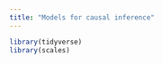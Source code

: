 ```yaml
---
title: "Models for causal inference"
---
```


```r
library(tidyverse)
library(scales)
```

<!-- As a setting, we consider... -->

<!-- ```{r} -->
<!-- simulated_nlsy97 <- readRDS("data_raw/simulated_nlsy97.RDS") -->
<!-- ``` -->

<!-- ## Linear outcome model -->

<!-- ```{r} -->

<!-- ``` -->

<!-- ## Logistic treatment model -->

<!-- ```{r} -->

<!-- ``` -->
